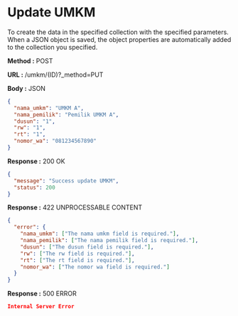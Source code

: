 
# Update UMKM

To create the data in the specified collection with the specified parameters.
When a JSON object is saved, the object properties are automatically added to the collection you specified.

**Method :** <Badge variant="success">POST</Badge>

**URL :** <Badge variant="dark">/umkm/(ID)?\_method=PUT</Badge>

**Body :** <Badge variant="purple">JSON</Badge>

```json
{
  "nama_umkm": "UMKM A",
  "nama_pemilik": "Pemilik UMKM A",
  "dusun": "1",
  "rw": "1",
  "rt": "1",
  "nomor_wa": "081234567890"
}
```

**Response :** <BadgeOutline variant="success">200 OK</BadgeOutline>

```json
{
  "message": "Success update UMKM",
  "status": 200
}
```

**Response :** <BadgeOutline variant="info">422 UNPROCESSABLE CONTENT</BadgeOutline>

```json
{
  "error": {
    "nama_umkm": ["The nama umkm field is required."],
    "nama_pemilik": ["The nama pemilik field is required."],
    "dusun": ["The dusun field is required."],
    "rw": ["The rw field is required."],
    "rt": ["The rt field is required."],
    "nomor_wa": ["The nomor wa field is required."]
  }
}
```

**Response :** <BadgeOutline variant="danger">500 ERROR</BadgeOutline>

```json
Internal Server Error
```
